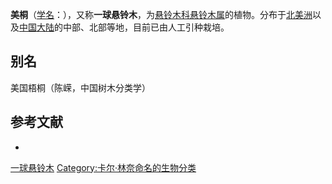 {{Speciesbox
| name = 美桐
| status = 
| status_system = 
| image = Sycamore Platanus occidentalis.jpg
| image_width = 250px
| genus = Platanus
| species = occidentalis
| authority = Linn.
}}

'''美桐'''（[[学名|学名]]：{{lang|la|''Platanus occidentalis''}}），又称'''一球悬铃木'''，为[[悬铃木科|悬铃木科]][[悬铃木属|悬铃木属]]的植物。分布于[[北美洲|北美洲]]以及[[中国大陆|中国大陆]]的中部、北部等地，目前已由人工引种栽培。

== 别名 ==
美国梧桐（陈嵘，中国树木分类学）

== 参考文献 ==
<div class="references-small">
* {{cite web| url =http://www.bioinfo.cn/db05/KmzwSpecies.php?action=view&id=17090| title =一球悬铃木| work =《中国高等植物数据库全库》| publisher =中国科学院微生物研究所| author =昆明植物研究所| accessdate =2009-02-19| archive-date =2018-06-28| archive-url =https://web.archive.org/web/20180628204035/http://www.bioinfo.cn/db05/KmzwSpecies.php?action=view| dead-url =yes}}
</div>
{{Commons|Platanus occidentalis}}
{{Wikispecies|Platanus occidentalis}}
{{Taxonbar|from=Q157739}}

[[Category:悬铃木属|一球悬铃木]]
[[Category:卡尔·林奈命名的生物分类|Category:卡尔·林奈命名的生物分类]]


{{植物小作品}}